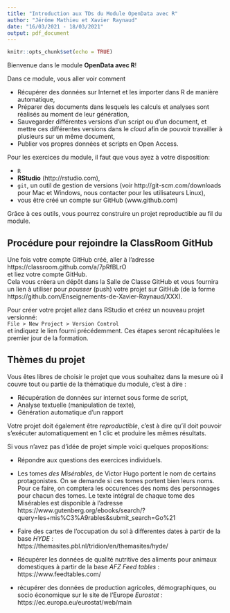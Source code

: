 ```yaml
---
title: "Introduction aux TDs du Module OpenData avec R"
author: "Jérôme Mathieu et Xavier Raynaud"
date: "16/03/2021 - 18/03/2021"
output: pdf_document
---
```


```r
knitr::opts_chunk$set(echo = TRUE)
```

Bienvenue dans le module **OpenData avec R**! 

Dans ce module, vous aller voir comment 

* Récupérer des données sur Internet et les importer dans R de manière automatique,
* Préparer des documents dans lesquels les calculs et analyses sont réalisés au moment de leur génération,
* Sauvegarder différentes versions d'un script ou d'un document, et mettre ces différentes versions dans le *cloud* afin de pouvoir travailler à plusieurs sur un même document, 
* Publier vos propres données et scripts en Open Access.

Pour les exercices du module, il faut que vous ayez à votre disposition:

* `R`
* **RStudio** (http://rstudio.com),
* `git`, un outil de gestion de versions (voir http://git-scm.com/downloads pour Mac et Windows, nous contacter pour les utilisateurs Linux),
* vous être créé un compte sur GitHub (www.github.com)

Grâce à ces outils, vous pourrez construire un projet reproductible au fil du module.

## Procédure pour rejoindre la ClassRoom GitHub
Une fois votre compte GitHub créé, aller à l'adresse   https://classroom.github.com/a/7pRfBLrO  
et liez votre compte GitHub.  
Cela vous créera un dépôt dans la Salle de Classe GitHub et vous fournira un lien à utiliser pour *pousser* (push) votre projet sur GitHub (de la forme  https://github.com/Enseignements-de-Xavier-Raynaud/XXX). 


Pour créer votre projet allez dans RStudio et créez un nouveau projet versionné:  
`File > New Project > Version Control`  
et indiquez le lien fourni précédemment.
Ces étapes seront récapitulées le premier jour de la formation.  

## Thèmes du projet
Vous êtes libres de choisir le projet que vous souhaitez dans la mesure où il couvre tout ou partie de la thématique du module, c'est à dire : 

* Récupération de données sur internet sous forme de script, 
* Analyse textuelle (manipulation de texte),
* Génération automatique d'un rapport

Votre projet doit également être *reproductible*, c'est à dire qu'il doit pouvoir s'exécuter automatiquement en 1 clic et produire les mêmes résultats. 

Si vous n'avez pas d'idée de projet simple voici quelques propositions: 

* Répondre aux questions des exercices individuels.
* Les tomes *des Misérables*, de Victor Hugo portent le nom de certains protagonistes. On se demande si ces tomes portent bien leurs noms. Pour ce faire, on comptera les occurences des noms des personnages pour chacun des tomes. Le texte intégral de chaque tome des Misérables est disponible à l'adresse https://www.gutenberg.org/ebooks/search/?query=les+mis%C3%A9rables&submit_search=Go%21

* Faire des cartes de l'occupation du sol à differentes dates à partir de la base *HYDE* :  
https://themasites.pbl.nl/tridion/en/themasites/hyde/

* Récupérer les données de qualité nutritive des aliments pour animaux domestiques à partir de la base *AFZ Feed tables* :  
https://www.feedtables.com/

* récupérer des données de production agricoles, démographiques, ou socio économique sur le site de l'Europe *Eurostat* :  
https://ec.europa.eu/eurostat/web/main

